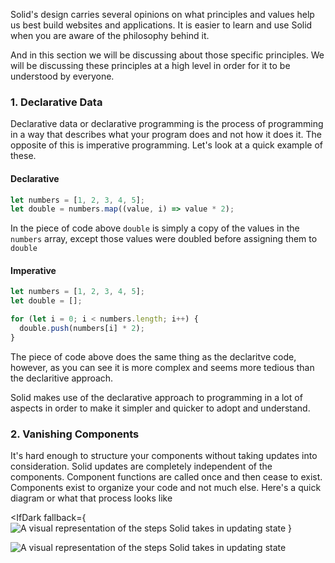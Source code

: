 
<Title> Thinking Solid </Title>

Solid's design carries several opinions on what principles and values help us best build websites and applications. It is easier to learn and use Solid when you are aware of the philosophy behind it.

And in this section we will be discussing about those specific principles. We will be discussing these principles at a high level in order for it to be understood by everyone.

### 1. Declarative Data

Declarative data or declarative programming is the process of programming in a way that describes what your program does and not how it does it. The opposite of this is imperative programming. Let's look at a quick example of these.

#### Declarative

```js
let numbers = [1, 2, 3, 4, 5];
let double = numbers.map((value, i) => value * 2);
```

In the piece of code above `double` is simply a copy of the values in the `numbers` array, except those values were doubled before assigning them to `double`

#### Imperative

```js
let numbers = [1, 2, 3, 4, 5];
let double = [];

for (let i = 0; i < numbers.length; i++) {
  double.push(numbers[i] * 2);
}
```

The piece of code above does the same thing as the declaritve code, however, as you can see it is more complex and seems more tedious than the declaritive approach.

Solid makes use of the declarative approach to programming in a lot of aspects in order to make it simpler and quicker to adopt and understand.

### 2. Vanishing Components

It's hard enough to structure your components without taking updates into consideration. Solid updates are completely independent of the components. Component functions are called once and then cease to exist. Components exist to organize your code and not much else. Here's a quick diagram or what that process looks like

<IfDark
  fallback={
    <img
      src="/images/how-to-guides/get-ready-for-solid/thinking-solid/solid-simple-state-update-light.png"
      alt="A visual representation of the steps Solid takes in updating state"
    />
  }
>
  <img
    src="/images/how-to-guides/get-ready-for-solid/thinking-solid/solid-simple-state-update-dark.png"
    alt="A visual representation of the steps Solid takes in updating state"
  />
</IfDark>
